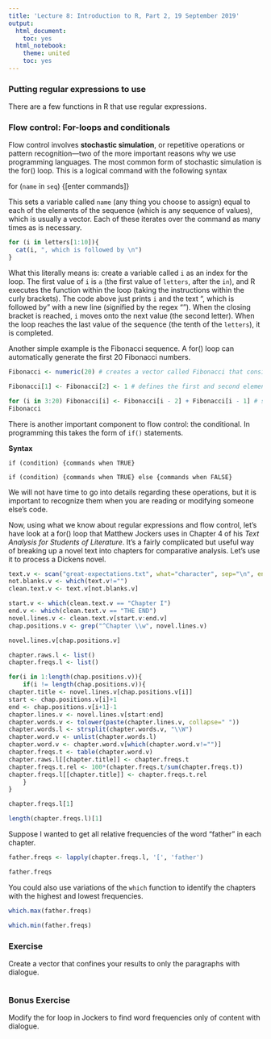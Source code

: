 ```yaml
---
title: 'Lecture 8: Introduction to R, Part 2, 19 September 2019'
output:
  html_document:
    toc: yes
  html_notebook:
    theme: united
    toc: yes
---
```


### Putting regular expressions to use

There are a few functions in R that use regular expressions.

### Flow control: For-loops and conditionals

Flow control involves **stochastic simulation**, or repetitive operations or pattern recognition---two of the more important reasons why we use programming languages. The most common form of stochastic simulation is the for() loop. This is a logical command with the following syntax

for (`name` in `seq`) {[enter commands]}

This sets a variable called `name` (any thing you choose to assign) equal to each of the elements of the sequence (which is any sequence of values), which is usually a vector. Each of these iterates over the command as many times as is necessary. 

```r
for (i in letters[1:10]){
  cat(i, ", which is followed by \n")
}
```


What this literally means is: create a variable called `i` as an index for the loop. The first value of `i` is `a` (the first value of `letters`, after the `in`), and R executes the function within the loop (taking the instructions within the curly brackets). The code above just prints `i` and the text ", which is followed by" with a new line (signified by the regex "\n"). When the closing bracket is reached, `i` moves onto the next value (the second letter). When the loop reaches the last value of the sequence (the tenth of the `letters`), it is completed.

Another simple example is the Fibonacci sequence. A for() loop can automatically generate the first 20 Fibonacci numbers.

```r
Fibonacci <- numeric(20) # creates a vector called Fibonacci that consists of 20 numeric vectors

Fibonacci[1] <- Fibonacci[2] <- 1 # defines the first and second elements as a value of 1. This is important b/c the first two Fibonacci numbers are 1, and the next (3rd) number is gained by adding the first two

for (i in 3:20) Fibonacci[i] <- Fibonacci[i - 2] + Fibonacci[i - 1] # says for each instance of the 3rd through 20th Fibonacci numbers, take the first element - 2 and add that to the next element - 1
Fibonacci
```

There is another important component to flow control: the conditional. In programming this takes the form of `if()` statements.

**Syntax**

`if (condition) {commands when TRUE}`

`if (condition) {commands when TRUE} else {commands when FALSE}`

We will not have time to go into details regarding these operations, but it is important to recognize them when you are reading or modifying someone else's code.

Now, using what we know about regular expressions and flow control, let's have look at a for() loop that Matthew Jockers uses in Chapter 4 of his *Text Analysis for Students of Literature*. It's a fairly complicated but useful way of breaking up a novel text into chapters for comparative analysis. Let's use it to process a Dickens novel. 

```r
text.v <- scan("great-expectations.txt", what="character", sep="\n", encoding = "UTF-8")
not.blanks.v <- which(text.v!="")
clean.text.v <- text.v[not.blanks.v]

start.v <- which(clean.text.v == "Chapter I")
end.v <- which(clean.text.v == "THE END")
novel.lines.v <- clean.text.v[start.v:end.v]
chap.positions.v <- grep("^Chapter \\w", novel.lines.v)

novel.lines.v[chap.positions.v]

chapter.raws.l <- list()
chapter.freqs.l <- list()

for(i in 1:length(chap.positions.v)){
    if(i != length(chap.positions.v)){
chapter.title <- novel.lines.v[chap.positions.v[i]]
start <- chap.positions.v[i]+1
end <- chap.positions.v[i+1]-1
chapter.lines.v <- novel.lines.v[start:end]
chapter.words.v <- tolower(paste(chapter.lines.v, collapse=" ")) 
chapter.words.l <- strsplit(chapter.words.v, "\\W") 
chapter.word.v <- unlist(chapter.words.l)
chapter.word.v <- chapter.word.v[which(chapter.word.v!="")] 
chapter.freqs.t <- table(chapter.word.v) 
chapter.raws.l[[chapter.title]] <- chapter.freqs.t 
chapter.freqs.t.rel <- 100*(chapter.freqs.t/sum(chapter.freqs.t)) 
chapter.freqs.l[[chapter.title]] <- chapter.freqs.t.rel
    } 
}

chapter.freqs.l[1]

length(chapter.freqs.l)[1]
```

Suppose I wanted to get all relative frequencies of the word "father" in each chapter.

```r
father.freqs <- lapply(chapter.freqs.l, '[', 'father')

father.freqs
```

You could also use variations of the `which` function to identify the chapters with the highest and lowest frequencies.

```r
which.max(father.freqs)

which.min(father.freqs)
```

### Exercise

Create a vector that confines your results to only the paragraphs with dialogue.

```r

```

### Bonus Exercise

Modify the for loop in Jockers to find word frequencies only of content with dialogue.

```r

```



